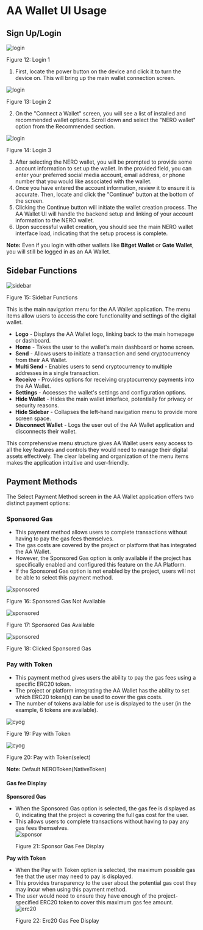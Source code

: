# AA Wallet UI Usage

## Sign Up/Login

<div style={{ height: "2rem" }} />
<div style={{ textAlign: "center" }}>
  <img src="/assets/aaWallet/login-1.png" alt="login" />
  <p style={{ fontStyle: "italic" }}>Figure 12: Login 1</p>
</div>

1. First, locate the power button on the device and click it to turn the device on. This will bring up the main wallet connection screen.

<div style={{ height: "2rem" }} />
<div style={{ textAlign: "center" }}>
  <img src="/assets/aaWallet/login-2.png" alt="login" />
  <p style={{ fontStyle: "italic" }}>Figure 13: Login 2</p>
</div>

2. On the "Connect a Wallet" screen, you will see a list of installed and recommended wallet options. Scroll down and select the "NERO wallet" option from the Recommended section.

<div style={{ height: "2rem" }} />
<div style={{ textAlign: "center" }}>
  <img src="/assets/aaWallet/login-3.png" alt="login" />
  <p style={{ fontStyle: "italic" }}>Figure 14: Login 3</p>
</div>

3. After selecting the NERO wallet, you will be prompted to provide some account information to set up the wallet. In the provided field, you can enter your preferred social media account, email address, or phone number that you would like associated with the wallet.
4. Once you have entered the account information, review it to ensure it is accurate. Then, locate and click the "Continue" button at the bottom of the screen.
5. Clicking the Continue button will initiate the wallet creation process. The AA Wallet UI will handle the backend setup and linking of your account information to the NERO wallet.
6. Upon successful wallet creation, you should see the main NERO wallet interface load, indicating that the setup process is complete.

**Note:** Even if you login with other wallets like **Bitget Wallet** or **Gate Wallet**, you will still be logged in as an AA Wallet.

## Sidebar Functions

<div style={{ height: "2rem" }} />
<div style={{ textAlign: "center" }}>
  <img src="/assets/aaWallet/sidebar.png" alt="sidebar" />
  <p style={{ fontStyle: "italic" }}>Figure 15: Sidebar Functions</p>
</div>

This is the main navigation menu for the AA Wallet application. The menu items allow users to access the core functionality and settings of the digital wallet.

- **Logo** - Displays the AA Wallet logo, linking back to the main homepage or dashboard.
- **Home** - Takes the user to the wallet's main dashboard or home screen.
- **Send** - Allows users to initiate a transaction and send cryptocurrency from their AA Wallet.
- **Multi Send** - Enables users to send cryptocurrency to multiple addresses in a single transaction.
- **Receive** - Provides options for receiving cryptocurrency payments into the AA Wallet.
- **Settings** - Accesses the wallet's settings and configuration options.
- **Hide Wallet** - Hides the main wallet interface, potentially for privacy or security reasons.
- **Hide Sidebar** - Collapses the left-hand navigation menu to provide more screen space.
- **Disconnect Wallet** - Logs the user out of the AA Wallet application and disconnects their wallet.

This comprehensive menu structure gives AA Wallet users easy access to all the key features and controls they would need to manage their digital assets effectively. The clear labeling and organization of the menu items makes the application intuitive and user-friendly.

## Payment Methods

The Select Payment Method screen in the AA Wallet application offers two distinct payment options:

### Sponsored Gas

- This payment method allows users to complete transactions without having to pay the gas fees themselves.
- The gas costs are covered by the project or platform that has integrated the AA Wallet.
- However, the Sponsored Gas option is only available if the project has specifically enabled and configured this feature on the AA Platform.
- If the Sponsored Gas option is not enabled by the project, users will not be able to select this payment method.

<div style={{ height: "2rem" }} />
<div style={{ textAlign: "center" }}>
  <img
    src="/assets/aaWallet/sponsored-off.png"
    alt="sponsored"
    style={{ margin: "0 auto", display: "block", maxWidth: "100%" }}
  />
  <p style={{ fontStyle: "italic" }}>Figure 16: Sponsored Gas Not Available</p>
</div>

<div style={{ height: "2rem" }} />
<div style={{ textAlign: "center" }}>
  <img
    src="/assets/aaWallet/sponsored-on.png"
    alt="sponsored"
    style={{ margin: "0 auto", display: "block", maxWidth: "100%" }}
  />
  <p style={{ fontStyle: "italic" }}>Figure 17: Sponsored Gas Available</p>
</div>

<div style={{ height: "2rem" }} />
<div style={{ textAlign: "center" }}>
  <img
    src="/assets/aaWallet/sponsored-click.png"
    alt="sponsored"
    style={{ margin: "0 auto", display: "block", maxWidth: "100%" }}
  />
  <p style={{ fontStyle: "italic" }}>Figure 18: Clicked Sponsored Gas</p>
</div>

### Pay with Token

- This payment method gives users the ability to pay the gas fees using a specific ERC20 token.
- The project or platform integrating the AA Wallet has the ability to set which ERC20 token(s) can be used to cover the gas costs.
- The number of tokens available for use is displayed to the user (in the example, 6 tokens are available).

<div style={{ height: "2rem" }} />
<div style={{ textAlign: "center" }}>
  <img
    src="/assets/aaWallet/cyog.png"
    alt="cyog"
    style={{ margin: "0 auto", display: "block", maxWidth: "100%" }}
  />
  <p style={{ fontStyle: "italic" }}>Figure 19: Pay with Token</p>
</div>

<div style={{ height: "2rem" }} />
<div style={{ textAlign: "center" }}>
  <img
    src="/assets/aaWallet/cyog-select.png"
    alt="cyog"
    style={{ margin: "0 auto", display: "block", maxWidth: "100%" }}
  />
  <p style={{ fontStyle: "italic" }}>Figure 20: Pay with Token(select)</p>
</div>

**Note:** Default NEROToken(NativeToken)

#### Gas fee Display

**Sponsored Gas**

- When the Sponsored Gas option is selected, the gas fee is displayed as 0, indicating that the project is covering the full gas cost for the user.
- This allows users to complete transactions without having to pay any gas fees themselves.
  <div style={{ height: "2rem" }} />
  <div style={{ textAlign: "center" }}>
    <img
      src="/assets/aaWallet/gasFee-sponsor.png"
      alt="sponsor"
      style={{ margin: "0 auto", display: "block", maxWidth: "100%" }}
    />
    <p style={{ fontStyle: "italic" }}>Figure 21: Sponsor Gas Fee Display</p>
  </div>

**Pay with Token**

- When the Pay with Token option is selected, the maximum possible gas fee that the user may need to pay is displayed.
- This provides transparency to the user about the potential gas cost they may incur when using this payment method.
- The user would need to ensure they have enough of the project-specified ERC20 token to cover this maximum gas fee amount.
  <div style={{ height: "2rem" }} />
  <div style={{ textAlign: "center" }}>
    <img
      src="/assets/aaWallet/gasFee-erc20.png"
      alt="erc20"
      style={{ margin: "0 auto", display: "block", maxWidth: "100%" }}
    />
    <p style={{ fontStyle: "italic" }}>Figure 22: Erc20 Gas Fee Display</p>
  </div>
